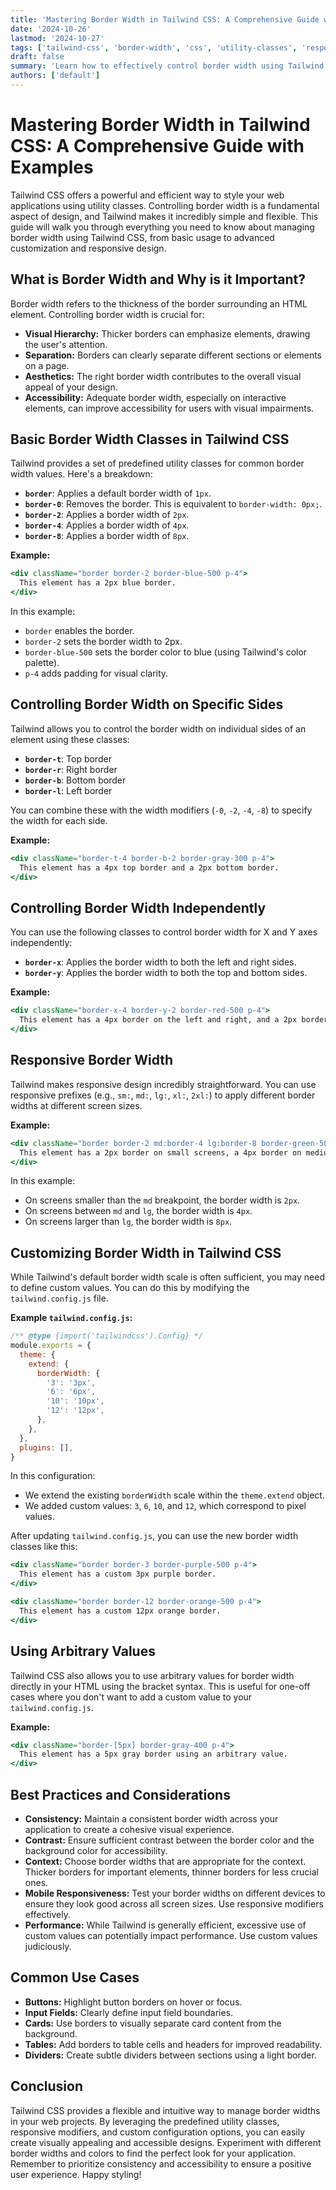 ```yaml
---
title: 'Mastering Border Width in Tailwind CSS: A Comprehensive Guide with Examples'
date: '2024-10-26'
lastmod: '2024-10-27'
tags: ['tailwind-css', 'border-width', 'css', 'utility-classes', 'responsive-design', 'web-development']
draft: false
summary: 'Learn how to effectively control border width using Tailwind CSS utility classes. This comprehensive guide covers everything from basic border widths to responsive variations and custom configurations, complete with practical code examples.'
authors: ['default']
---
```


# Mastering Border Width in Tailwind CSS: A Comprehensive Guide with Examples

Tailwind CSS offers a powerful and efficient way to style your web applications using utility classes. Controlling border width is a fundamental aspect of design, and Tailwind makes it incredibly simple and flexible. This guide will walk you through everything you need to know about managing border width using Tailwind CSS, from basic usage to advanced customization and responsive design.

## What is Border Width and Why is it Important?

Border width refers to the thickness of the border surrounding an HTML element. Controlling border width is crucial for:

*   **Visual Hierarchy:**  Thicker borders can emphasize elements, drawing the user's attention.
*   **Separation:** Borders can clearly separate different sections or elements on a page.
*   **Aesthetics:**  The right border width contributes to the overall visual appeal of your design.
*   **Accessibility:**  Adequate border width, especially on interactive elements, can improve accessibility for users with visual impairments.

## Basic Border Width Classes in Tailwind CSS

Tailwind provides a set of predefined utility classes for common border width values. Here's a breakdown:

*   **`border`**:  Applies a default border width of `1px`.
*   **`border-0`**:  Removes the border. This is equivalent to `border-width: 0px;`.
*   **`border-2`**:  Applies a border width of `2px`.
*   **`border-4`**:  Applies a border width of `4px`.
*   **`border-8`**:  Applies a border width of `8px`.

**Example:**

```jsx
<div className="border border-2 border-blue-500 p-4">
  This element has a 2px blue border.
</div>
```

In this example:

*   `border` enables the border.
*   `border-2` sets the border width to 2px.
*   `border-blue-500` sets the border color to blue (using Tailwind's color palette).
*   `p-4` adds padding for visual clarity.

## Controlling Border Width on Specific Sides

Tailwind allows you to control the border width on individual sides of an element using these classes:

*   **`border-t`**: Top border
*   **`border-r`**: Right border
*   **`border-b`**: Bottom border
*   **`border-l`**: Left border

You can combine these with the width modifiers (`-0`, `-2`, `-4`, `-8`) to specify the width for each side.

**Example:**

```jsx
<div className="border-t-4 border-b-2 border-gray-300 p-4">
  This element has a 4px top border and a 2px bottom border.
</div>
```

## Controlling Border Width Independently

You can use the following classes to control border width for X and Y axes independently:

*   **`border-x`**:  Applies the border width to both the left and right sides.
*   **`border-y`**:  Applies the border width to both the top and bottom sides.

**Example:**

```jsx
<div className="border-x-4 border-y-2 border-red-500 p-4">
  This element has a 4px border on the left and right, and a 2px border on the top and bottom.
</div>
```

## Responsive Border Width

Tailwind makes responsive design incredibly straightforward. You can use responsive prefixes (e.g., `sm:`, `md:`, `lg:`, `xl:`, `2xl:`) to apply different border widths at different screen sizes.

**Example:**

```jsx
<div className="border border-2 md:border-4 lg:border-8 border-green-500 p-4">
  This element has a 2px border on small screens, a 4px border on medium screens, and an 8px border on large screens.
</div>
```

In this example:

*   On screens smaller than the `md` breakpoint, the border width is `2px`.
*   On screens between `md` and `lg`, the border width is `4px`.
*   On screens larger than `lg`, the border width is `8px`.

## Customizing Border Width in Tailwind CSS

While Tailwind's default border width scale is often sufficient, you may need to define custom values.  You can do this by modifying the `tailwind.config.js` file.

**Example `tailwind.config.js`:**

```javascript
/** @type {import('tailwindcss').Config} */
module.exports = {
  theme: {
    extend: {
      borderWidth: {
        '3': '3px',
        '6': '6px',
        '10': '10px',
        '12': '12px',
      },
    },
  },
  plugins: [],
}
```

In this configuration:

*   We extend the existing `borderWidth` scale within the `theme.extend` object.
*   We added custom values: `3`, `6`, `10`, and `12`, which correspond to pixel values.

After updating `tailwind.config.js`, you can use the new border width classes like this:

```jsx
<div className="border border-3 border-purple-500 p-4">
  This element has a custom 3px purple border.
</div>

<div className="border border-12 border-orange-500 p-4">
  This element has a custom 12px orange border.
</div>
```

## Using Arbitrary Values

Tailwind CSS also allows you to use arbitrary values for border width directly in your HTML using the bracket syntax. This is useful for one-off cases where you don't want to add a custom value to your `tailwind.config.js`.

**Example:**

```jsx
<div className="border-[5px] border-gray-400 p-4">
  This element has a 5px gray border using an arbitrary value.
</div>
```

## Best Practices and Considerations

*   **Consistency:**  Maintain a consistent border width across your application to create a cohesive visual experience.
*   **Contrast:** Ensure sufficient contrast between the border color and the background color for accessibility.
*   **Context:** Choose border widths that are appropriate for the context.  Thicker borders for important elements, thinner borders for less crucial ones.
*   **Mobile Responsiveness:** Test your border widths on different devices to ensure they look good across all screen sizes.  Use responsive modifiers effectively.
*   **Performance:**  While Tailwind is generally efficient, excessive use of custom values can potentially impact performance. Use custom values judiciously.

## Common Use Cases

*   **Buttons:** Highlight button borders on hover or focus.
*   **Input Fields:** Clearly define input field boundaries.
*   **Cards:** Use borders to visually separate card content from the background.
*   **Tables:** Add borders to table cells and headers for improved readability.
*   **Dividers:** Create subtle dividers between sections using a light border.

## Conclusion

Tailwind CSS provides a flexible and intuitive way to manage border widths in your web projects. By leveraging the predefined utility classes, responsive modifiers, and custom configuration options, you can easily create visually appealing and accessible designs.  Experiment with different border widths and colors to find the perfect look for your application. Remember to prioritize consistency and accessibility to ensure a positive user experience. Happy styling!